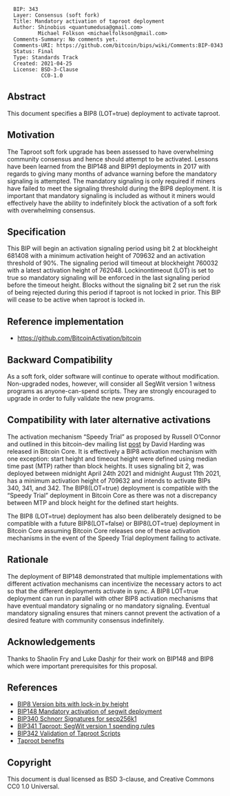 <pre>
  BIP: 343
  Layer: Consensus (soft fork)
  Title: Mandatory activation of taproot deployment
  Author: Shinobius <quantumedusa@gmail.com>
          Michael Folkson <michaelfolkson@gmail.com>
  Comments-Summary: No comments yet.
  Comments-URI: https://github.com/bitcoin/bips/wiki/Comments:BIP-0343
  Status: Final
  Type: Standards Track
  Created: 2021-04-25
  License: BSD-3-Clause
           CC0-1.0
</pre>

==Abstract==

This document specifies a BIP8 (LOT=true) deployment to activate taproot.

==Motivation==

The Taproot soft fork upgrade has been assessed to have overwhelming community consensus and hence should attempt to be activated. Lessons have been learned from the BIP148 and BIP91 deployments in 2017 with regards to giving many months of advance warning before the mandatory signaling is attempted. The mandatory signaling is only required if miners have failed to meet the signaling threshold during the BIP8 deployment. It is important that mandatory signaling is included as without it miners would effectively have the ability to indefinitely block the activation of a soft fork with overwhelming consensus. 

==Specification==

This BIP will begin an activation signaling period using bit 2 at blockheight 681408 with a minimum activation height of 709632 and an activation threshold of 90%. The signaling period will timeout at blockheight 760032 with a latest activation height of 762048. Lockinontimeout (LOT) is set to true so mandatory signaling will be enforced in the last signaling period before the timeout height. Blocks without the signaling bit 2 set run the risk of being rejected during this period if taproot is not locked in prior. This BIP will cease to be active when taproot is locked in.

==Reference implementation==

*[[https://github.com/BitcoinActivation/bitcoin]]

==Backward Compatibility==

As a soft fork, older software will continue to operate without modification. Non-upgraded nodes, however, will consider all SegWit version 1 witness programs as anyone-can-spend scripts. They are strongly encouraged to upgrade in order to fully validate the new programs.

==Compatibility with later alternative activations==

The activation mechanism “Speedy Trial” as proposed by Russell O’Connor and outlined in this bitcoin-dev mailing list [https://lists.linuxfoundation.org/pipermail/bitcoin-dev/2021-March/018583.html post] by David Harding was released in Bitcoin Core. It is effectively a BIP8 activation mechanism with one exception: start height and timeout height were defined using median time past (MTP) rather than block heights. It uses signaling bit 2, was deployed between midnight April 24th 2021 and midnight August 11th 2021, has a minimum activation height of 709632 and intends to activate BIPs 340, 341, and 342. The BIP8(LOT=true) deployment is compatible with the “Speedy Trial” deployment in Bitcoin Core as there was not a discrepancy between MTP and block height for the defined start heights.

The BIP8 (LOT=true) deployment has also been deliberately designed to be compatible with a future BIP8(LOT=false) or BIP8(LOT=true) deployment in Bitcoin Core assuming Bitcoin Core releases one of these activation mechanisms in the event of the Speedy Trial deployment failing to activate.

==Rationale==

The deployment of BIP148 demonstrated that multiple implementations with different activation mechanisms can incentivize the necessary actors to act so that the different deployments activate in sync. A BIP8 LOT=true deployment can run in parallel with other BIP8 activation mechanisms that have eventual mandatory signaling or no mandatory signaling. Eventual mandatory signaling ensures that miners cannot prevent the activation of a desired feature with community consensus indefinitely.

==Acknowledgements==

Thanks to Shaolin Fry and Luke Dashjr for their work on BIP148 and BIP8 which were important prerequisites for this proposal.

==References==

*[[bip-0008.mediawiki|BIP8 Version bits with lock-in by height]]
*[[bip-0148.mediawiki|BIP148 Mandatory activation of segwit deployment]]
*[[bip-0340.mediawiki|BIP340 Schnorr Signatures for secp256k1]]
*[[bip-0341.mediawiki|BIP341 Taproot: SegWit version 1 spending rules]]
*[[bip-0342.mediawiki|BIP342 Validation of Taproot Scripts]]
*[https://taproot.works/taproot-faq/ Taproot benefits]

==Copyright==

This document is dual licensed as BSD 3-clause, and Creative Commons CC0 1.0 Universal.

